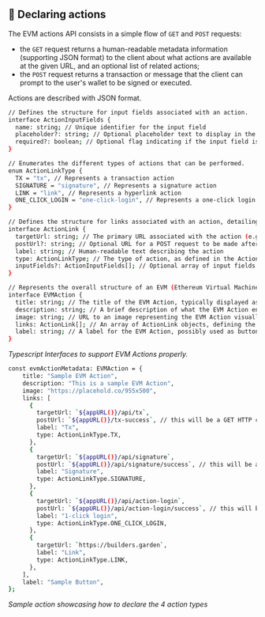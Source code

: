 ## 🫡 Declaring actions

The EVM actions API consists in a simple flow of `GET` and `POST` requests:

- the `GET` request returns a human-readable metadata information (supporting JSON format) to the client about what actions are available at the given URL, and an optional list of related actions;
- the `POST` request returns a transaction or message that the client can prompt to the user's wallet to be signed or executed.

Actions are described with JSON format.

 
```bash [typescript]
// Defines the structure for input fields associated with an action.
interface ActionInputFields {
  name: string; // Unique identifier for the input field
  placeholder?: string; // Optional placeholder text to display in the input field
  required?: boolean; // Optional flag indicating if the input field is required (defaults to false)
}

// Enumerates the different types of actions that can be performed.
enum ActionLinkType {
  TX = "tx", // Represents a transaction action
  SIGNATURE = "signature", // Represents a signature action
  LINK = "link", // Represents a hyperlink action
  ONE_CLICK_LOGIN = "one-click-login", // Represents a one-click login action
}

// Defines the structure for links associated with an action, detailing how the action is executed.
interface ActionLink {
  targetUrl: string; // The primary URL associated with the action (e.g., for navigation or POST requests)
  postUrl?: string; // Optional URL for a POST request to be made after the action is executed
  label: string; // Human-readable text describing the action
  type: ActionLinkType; // The type of action, as defined in the ActionLinkType enum
  inputFields?: ActionInputFields[]; // Optional array of input fields required for the action
}

// Represents the overall structure of an EVM (Ethereum Virtual Machine) action, including metadata and actionable links.
interface EVMAction {
  title: string; // The title of the EVM Action, typically displayed as a header
  description: string; // A brief description of what the EVM Action entails
  image: string; // URL to an image representing the EVM Action visually
  links: ActionLink[]; // An array of ActionLink objects, defining the actionable elements associated with the EVM Action
  label: string; // A label for the EVM Action, possibly used as button text or similar
}
```
*Typescript Interfaces to support EVM Actions properly.*

```bash [typescript]
const evmActionMetadata: EVMAction = {
    title: "Sample EVM Action",
    description: "This is a sample EVM Action",
    image: "https://placehold.co/955x500",
    links: [
      {
        targetUrl: `${appURL()}/api/tx`,
        postUrl: `${appURL()}/tx-success`, // this will be a GET HTTP call
        label: "Tx",
        type: ActionLinkType.TX,
      },
      {
        targetUrl: `${appURL()}/api/signature`,
        postUrl: `${appURL()}/api/signature/success`, // this will be a POST HTTP call
        label: "Signature",
        type: ActionLinkType.SIGNATURE,
      },
      {
        targetUrl: `${appURL()}/api/action-login`,
        postUrl: `${appURL()}/api/action-login/success`, // this will be a GET HTTP call
        label: "1-click login",
        type: ActionLinkType.ONE_CLICK_LOGIN,
      },
      {
        targetUrl: `https://builders.garden`,
        label: "Link",
        type: ActionLinkType.LINK,
      },
    ],
    label: "Sample Button",
};
```
*Sample action showcasing how to declare the 4 action types*